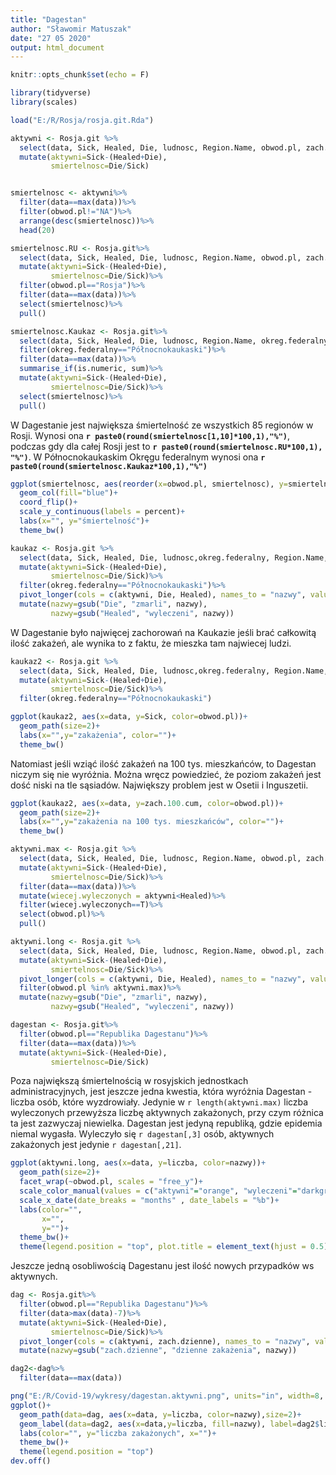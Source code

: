 ```yaml
---
title: "Dagestan"
author: "Sławomir Matuszak"
date: "27 05 2020"
output: html_document
---
```


```r
knitr::opts_chunk$set(echo = F)
```

```r
library(tidyverse)
library(scales)
```

```r
load("E:/R/Rosja/rosja.git.Rda")
```


```r
aktywni <- Rosja.git %>%
  select(data, Sick, Healed, Die, ludnosc, Region.Name, obwod.pl, zach.100.cum)%>%
  mutate(aktywni=Sick-(Healed+Die),
         smiertelnosc=Die/Sick)


smiertelnosc <- aktywni%>%
  filter(data==max(data))%>%
  filter(obwod.pl!="NA")%>%
  arrange(desc(smiertelnosc))%>%
  head(20)

smiertelnosc.RU <- Rosja.git%>%
  select(data, Sick, Healed, Die, ludnosc, Region.Name, obwod.pl, zach.100.cum)%>%
  mutate(aktywni=Sick-(Healed+Die),
         smiertelnosc=Die/Sick)%>%
  filter(obwod.pl=="Rosja")%>%
  filter(data==max(data))%>%
  select(smiertelnosc)%>%
  pull()

smiertelnosc.Kaukaz <- Rosja.git%>%
  select(data, Sick, Healed, Die, ludnosc, Region.Name, okreg.federalny, obwod.pl, zach.100.cum)%>%
  filter(okreg.federalny=="Północnokaukaski")%>%
  filter(data==max(data))%>%
  summarise_if(is.numeric, sum)%>%
  mutate(aktywni=Sick-(Healed+Die),
         smiertelnosc=Die/Sick)%>%
  select(smiertelnosc)%>%
  pull()

```

W Dagestanie jest największa śmiertelność ze wszystkich 85 regionów w Rosji. Wynosi ona **`r paste0(round(smiertelnosc[1,10]*100,1),"%")`**, podczas gdy dla całej Rosji jest to **`r paste0(round(smiertelnosc.RU*100,1), "%")`**. W Północnokaukaskim Okręgu federalnym wynosi ona **`r paste0(round(smiertelnosc.Kaukaz*100,1),"%")`**

```r
ggplot(smiertelnosc, aes(reorder(x=obwod.pl, smiertelnosc), y=smiertelnosc))+
  geom_col(fill="blue")+
  coord_flip()+
  scale_y_continuous(labels = percent)+
  labs(x="", y="śmiertelność")+
  theme_bw()
```


```r
kaukaz <- Rosja.git %>%
  select(data, Sick, Healed, Die, ludnosc,okreg.federalny, Region.Name, obwod.pl, zach.100.cum)%>%
  mutate(aktywni=Sick-(Healed+Die),
         smiertelnosc=Die/Sick)%>%
  filter(okreg.federalny=="Północnokaukaski")%>%
  pivot_longer(cols = c(aktywni, Die, Healed), names_to = "nazwy", values_to = "liczba")%>%
  mutate(nazwy=gsub("Die", "zmarli", nazwy),
         nazwy=gsub("Healed", "wyleczeni", nazwy))
```

W Dagestanie było najwięcej zachorowań na Kaukazie jeśli brać całkowitą ilość zakażeń, ale wynika to z faktu, że mieszka tam najwiecej ludzi. 

```r
kaukaz2 <- Rosja.git %>%
  select(data, Sick, Healed, Die, ludnosc,okreg.federalny, Region.Name, obwod.pl, zach.100.cum)%>%
  mutate(aktywni=Sick-(Healed+Die),
         smiertelnosc=Die/Sick)%>%
  filter(okreg.federalny=="Północnokaukaski")

ggplot(kaukaz2, aes(x=data, y=Sick, color=obwod.pl))+
  geom_path(size=2)+
  labs(x="",y="zakażenia", color="")+
  theme_bw()
```

Natomiast jeśli wziąć ilość zakażeń na 100 tys. mieszkańców, to Dagestan niczym się nie wyróżnia. Można wręcz powiedzieć, że poziom zakażeń jest dość niski na tle sąsiadów. Największy problem jest w Osetii i Inguszetii. 

```r
ggplot(kaukaz2, aes(x=data, y=zach.100.cum, color=obwod.pl))+
  geom_path(size=2)+
  labs(x="",y="zakażenia na 100 tys. mieszkańców", color="")+
  theme_bw()
```



```r
aktywni.max <- Rosja.git %>%
  select(data, Sick, Healed, Die, ludnosc, Region.Name, obwod.pl, zach.100.cum)%>%
  mutate(aktywni=Sick-(Healed+Die),
         smiertelnosc=Die/Sick)%>%
  filter(data==max(data))%>%
  mutate(wiecej.wyleczonych = aktywni<Healed)%>%
  filter(wiecej.wyleczonych==T)%>%
  select(obwod.pl)%>%
  pull()

aktywni.long <- Rosja.git %>%
  select(data, Sick, Healed, Die, ludnosc, Region.Name, obwod.pl, zach.100.cum)%>%
  mutate(aktywni=Sick-(Healed+Die),
         smiertelnosc=Die/Sick)%>%
  pivot_longer(cols = c(aktywni, Die, Healed), names_to = "nazwy", values_to = "liczba")%>%
  filter(obwod.pl %in% aktywni.max)%>%
  mutate(nazwy=gsub("Die", "zmarli", nazwy),
         nazwy=gsub("Healed", "wyleczeni", nazwy))

dagestan <- Rosja.git%>%
  filter(obwod.pl=="Republika Dagestanu")%>%
  filter(data==max(data))%>%
  mutate(aktywni=Sick-(Healed+Die),
         smiertelnosc=Die/Sick)

```

Poza największą śmiertelnością w rosyjskich jednostkach administracyjnych, jest jeszcze jedna kwestia, która wyróżnia Dagestan - liczba osób, które wyzdrowiały. Jedynie w `r length(aktywni.max)` liczba wyleczonych przewyższa liczbę aktywnych zakażonych, przy czym różnica ta jest zazwyczaj  niewielka. Dagestan jest jedyną republiką, gdzie epidemia niemal wygasła. Wyleczyło się `r dagestan[,3]` osób, aktywnych zakażonych jest jedynie `r dagestan[,21]`. 

```r
ggplot(aktywni.long, aes(x=data, y=liczba, color=nazwy))+
  geom_path(size=2)+
  facet_wrap(~obwod.pl, scales = "free_y")+
  scale_color_manual(values = c("aktywni"="orange", "wyleczeni"="darkgreen", "zmarli"="red"))+
  scale_x_date(date_breaks = "months" , date_labels = "%b")+
  labs(color="",
       x="",
       y="")+
  theme_bw()+
  theme(legend.position = "top", plot.title = element_text(hjust = 0.5))
```

Jeszcze jedną osobliwością Dagestanu jest ilość nowych przypadków ws aktywnych.
```r
dag <- Rosja.git%>%
  filter(obwod.pl=="Republika Dagestanu")%>%
  filter(data>max(data)-7)%>%
  mutate(aktywni=Sick-(Healed+Die),
         smiertelnosc=Die/Sick)%>%
  pivot_longer(cols = c(aktywni, zach.dzienne), names_to = "nazwy", values_to = "liczba")%>%
  mutate(nazwy=gsub("zach.dzienne", "dzienne zakażenia", nazwy))

dag2<-dag%>%
  filter(data==max(data))
```

```r
png("E:/R/Covid-19/wykresy/dagestan.aktywni.png", units="in", width=8, height=8, res=300)
ggplot()+
  geom_path(data=dag, aes(x=data, y=liczba, color=nazwy),size=2)+
  geom_label(data=dag2, aes(x=data,y=liczba, fill=nazwy), label=dag2$liczba, nudge_x = 0.3, show.legend = F)+
  labs(color="", y="liczba zakażonych", x="")+
  theme_bw()+
  theme(legend.position = "top")
dev.off()
```

